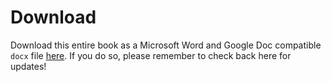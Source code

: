 # Download

Download this entire book as a Microsoft Word and Google Doc compatible `docx` file [here](https://github.com/jhudsl/GDSCN_Book_SARS_Galaxy_on_AnVIL/raw/main/docs/GDSCN-Book-SARS-with-Galaxy-on-AnVIL.docx). If you do so, please remember to check back here for updates!
